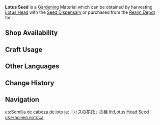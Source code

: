 {{Item Infobox
|id           = 130018
|image        = Item Lotus Seed.png
|type         = Gardening Materials
|group        = Orderly Meadow
|invCategory  = Seed Dispensary
|description  = A seed obtained from the [[Seed Dispensary]]. A quality seed full of life, just waiting to be planted in the fields of the Realm Within. After some time, it will grow into a [[Lotus Head]].
|source1      = Harvesting [[Lotus Head]] with the [[Seed Dispensary]]
|source2      = [[Serenitea Pot/Realm Depot|Realm Depot]]
}}
'''Lotus Seed''' is a [[Gardening]] Material which can be obtained by harvesting [[Lotus Head]] with the [[Seed Dispensary]] or purchased from the [[Realm Depot]] for {{Item|Realm Currency|30|x=5}}.

==Shop Availability==
{{Shop Availability|currency=Realm Currency}}

==Craft Usage==
{{Craft Usage}}

==Other Languages==
{{Other Languages
|en      = Lotus Seed
|zhs     = 「莲蓬」的种子
|zhs_rm  = "Liánpeng" de Zhǒngzǐ
|zht     = 「蓮蓬」的種子
|zht_rm  = "Liánpeng" de Zhǒngzǐ
|zh_tl   = "Lotus" Seed
|ja      = 「ハスの花托」の種
|ja_rm   = "Hasu no Kataku" no Tane
|ja_tl   = "Lotus Head" Seed
|ko      = 「연꽃받침」 씨앗
|ko_rm   = "Yeonkkot-bachin" Ssiat
|ko_tl   = "Lotus Head" Seed
|es      = Semilla de cabeza de loto
|es_tl   = Lotus Head Seed
|fr      = Graine de fruit du lotus
|fr_tl   = Lotus Fruit Seed
|ru      = Семена лотоса
|ru_tl   = Lotus Seeds
|th      = Lotus Head Seed
|th_rm   = 
|th_tl   = 
|vi      = Hạt Giống Đài Sen
|vi_tl   = Lotus Head Seed
|de      = Lotosfruchtsamen
|de_tl   = Lotus Seed(s)
|id      = Lotus Head Seed
|pt      = Semente de Cabeça de Lótus
|pt_tl   = Lotus Head Seed
|tr      = Nilüfer Tohumu
|tr_tl   = 
|it      = Seme di loto
|it_tl   = 
}}

==Change History==
{{Change History|2.0}}

==Navigation==
{{Material Navbox|type=Gardening Materials}}

[[es:Semilla de cabeza de loto]]
[[ja:「ハスの花托」の種]]
[[th:Lotus Head Seed]]
[[uk:Насіння лотоса]]